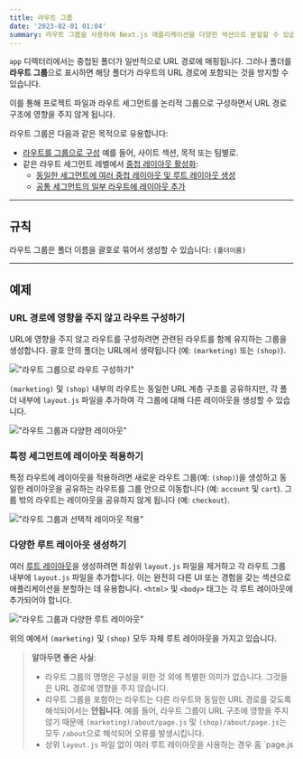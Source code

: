 ```yaml
---
title: 라우트 그룹
date: '2023-02-01 01:04'
summary: 라우트 그룹을 사용하여 Next.js 애플리케이션을 다양한 섹션으로 분할할 수 있습니다.
---
```

<TOCInline toc={props.toc} asDisclosure />


`app` 디렉터리에서는 중첩된 폴더가 일반적으로 URL 경로에 매핑됩니다. 그러나 폴더를 **라우트 그룹**으로 표시하면 해당 폴더가 라우트의 URL 경로에 포함되는 것을 방지할 수 있습니다.

이를 통해 프로젝트 파일과 라우트 세그먼트를 논리적 그룹으로 구성하면서 URL 경로 구조에 영향을 주지 않게 됩니다.

라우트 그룹은 다음과 같은 목적으로 유용합니다:

- [라우트를 그룹으로 구성](#url-경로에-영향을-주지-않고-라우트-구성하기) 예를 들어, 사이트 섹션, 목적 또는 팀별로.
- 같은 라우트 세그먼트 레벨에서 [중첩 레이아웃 활성화](/docs/nextjs/routing/pages-and-layouts):
  - [동일한 세그먼트에 여러 중첩 레이아웃 및 루트 레이아웃 생성](#다양한-루트-레이아웃-생성하기)
  - [공통 세그먼트의 일부 라우트에 레이아웃 추가](#특정-세그먼트에-레이아웃-적용하기)

---

## 규칙

라우트 그룹은 폴더 이름을 괄호로 묶어서 생성할 수 있습니다: `(폴더이름)`

---

## 예제

### URL 경로에 영향을 주지 않고 라우트 구성하기

URL에 영향을 주지 않고 라우트를 구성하려면 관련된 라우트를 함께 유지하는 그룹을 생성합니다. 괄호 안의 폴더는 URL에서 생략됩니다 (예: `(marketing)` 또는 `(shop)`).

!["라우트 그룹으로 라우트 구성하기"](https://nextjs.org/_next/image?url=%2Fdocs%2Flight%2Froute-group-organisation.png&w=1920&q=75&dpl=dpl_3EQWD49M65DCVzGTYPK2YqHNmCjt)

`(marketing)` 및 `(shop)` 내부의 라우트는 동일한 URL 계층 구조를 공유하지만, 각 폴더 내부에 `layout.js` 파일을 추가하여 각 그룹에 대해 다른 레이아웃을 생성할 수 있습니다.

!["라우트 그룹과 다양한 레이아웃"](https://nextjs.org/_next/image?url=%2Fdocs%2Flight%2Froute-group-multiple-layouts.png&w=1920&q=75&dpl=dpl_3EQWD49M65DCVzGTYPK2YqHNmCjt)


### 특정 세그먼트에 레이아웃 적용하기

특정 라우트에 레이아웃을 적용하려면 새로운 라우트 그룹(예: `(shop)`)을 생성하고 동일한 레이아웃을 공유하는 라우트를 그룹 안으로 이동합니다 (예: `account` 및 `cart`). 그룹 밖의 라우트는 레이아웃을 공유하지 않게 됩니다 (예: `checkout`).

!["라우트 그룹과 선택적 레이아웃 적용"](https://nextjs.org/_next/image?url=%2Fdocs%2Flight%2Froute-group-opt-in-layouts.png&w=1920&q=75&dpl=dpl_3EQWD49M65DCVzGTYPK2YqHNmCjt)

### 다양한 루트 레이아웃 생성하기

여러 [루트 레이아웃](/docs/nextjs/routing/pages-and-layouts#Root-레이아웃)을 생성하려면 최상위 `layout.js` 파일을 제거하고 각 라우트 그룹 내부에 `layout.js` 파일을 추가합니다. 이는 완전히 다른 UI 또는 경험을 갖는 섹션으로 애플리케이션을 분할하는 데 유용합니다. `<html>` 및 `<body>` 태그는 각 루트 레이아웃에 추가되어야 합니다.

!["라우트 그룹과 다양한 루트 레이아웃"](https://nextjs.org/_next/image?url=%2Fdocs%2Flight%2Froute-group-multiple-root-layouts.png&w=1920&q=75&dpl=dpl_3EQWD49M65DCVzGTYPK2YqHNmCjt)

위의 예에서 `(marketing)` 및 `(shop)` 모두 자체 루트 레이아웃을 가지고 있습니다.


> **알아두면 좋은 사실**:
>
> - 라우트 그룹의 명명은 구성을 위한 것 외에 특별한 의미가 없습니다. 그것들은 URL 경로에 영향을 주지 않습니다.
> - 라우트 그룹을 포함하는 라우트는 다른 라우트와 동일한 URL 경로를 갖도록 해석되어서는 **안됩니다**. 예를 들어, 라우트 그룹이 URL 구조에 영향을 주지 않기 때문에 `(marketing)/about/page.js` 및 `(shop)/about/page.js`는 모두 `/about`으로 해석되어 오류를 발생시킵니다.
> - 상위 `layout.js` 파일 없이 여러 루트 레이아웃을 사용하는 경우 홈 `page.js
